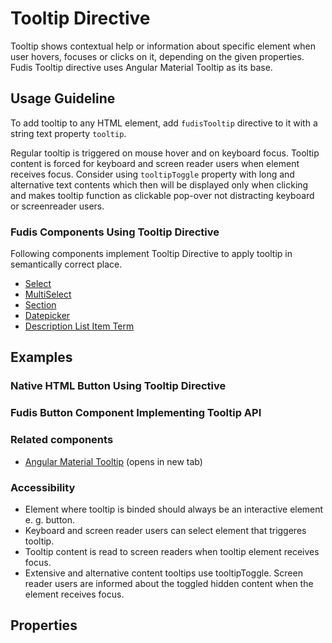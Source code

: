 
<Meta title="Directives/Tooltip" />

# Tooltip Directive

Tooltip shows contextual help or information about specific element when user hovers, focuses or clicks on it, depending on the given properties.
Fudis Tooltip directive uses Angular Material Tooltip as its base.

## Usage Guideline

To add tooltip to any HTML element, add `fudisTooltip` directive to it with a string text property `tooltip`.

Regular tooltip is triggered on mouse hover and on keyboard focus. Tooltip content is forced for keyboard and screen reader users when element receives focus.
Consider using `tooltipToggle` property with long and alternative text contents which then will be displayed only when clicking and makes tooltip function as clickable pop-over not distracting keyboard or screenreader users.

### Fudis Components Using Tooltip Directive

Following components implement Tooltip Directive to apply tooltip in semantically correct place.

- [Select](/docs/components-form-select-select--documentation)
- [MultiSelect](/docs/components-form-select-multiselect--documentation)
- [Section](/docs/components-section--documentation)
- [Datepicker](/docs/components-form-date-datepicker--documentation)
- [Description List Item Term](/docs/components-description-list--documentation)

## Examples

### Native HTML Button Using Tooltip Directive

<Canvas of={TooltipStories.ExampleWithNativeButton} />

### Fudis Button Component Implementing Tooltip API

<Canvas of={TooltipStories.ExampleWithFudisButton} />

### Related components

- [Angular Material Tooltip](https://material.angular.io/components/tooltip/overview) (opens in new tab)

### Accessibility

- Element where tooltip is binded should always be an interactive element e. g. button.
- Keyboard and screen reader users can select element that triggeres tooltip.
- Tooltip content is read to screen readers when tooltip element receives focus.
- Extensive and alternative content tooltips use tooltipToggle. Screen reader users are informed about the toggled hidden content when the element receives focus.

## Properties

<ArgTypes of={TooltipDirective} exclude={tooltipExclude} />
